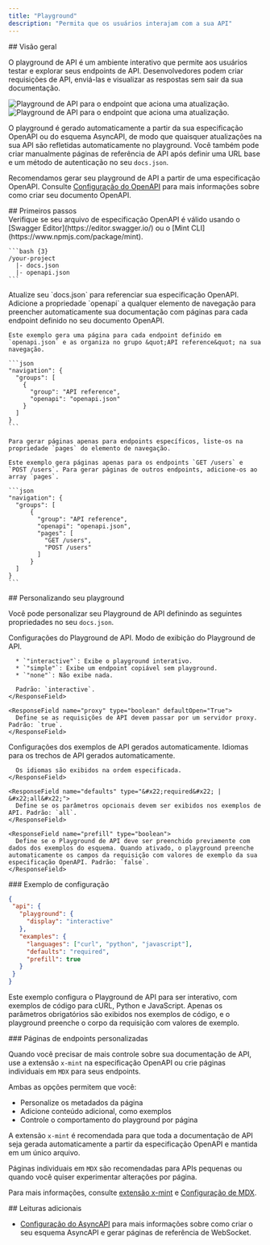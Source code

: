 ```yaml
---
title: "Playground"
description: "Permita que os usuários interajam com a sua API"
---
```


<div id="overview">
  ## Visão geral
</div>

O playground de API é um ambiente interativo que permite aos usuários testar e explorar seus endpoints de API. Desenvolvedores podem criar requisições de API, enviá-las e visualizar as respostas sem sair da sua documentação.

<Frame>
  <img src="/images/playground/API-playground-light.png" alt="Playground de API para o endpoint que aciona uma atualização." className="block dark:hidden" />

  <img src="/images/playground/API-playground-dark.png" alt="Playground de API para o endpoint que aciona uma atualização." className="hidden dark:block" />
</Frame>

O playground é gerado automaticamente a partir da sua especificação OpenAPI ou do esquema AsyncAPI, de modo que quaisquer atualizações na sua API são refletidas automaticamente no playground. Você também pode criar manualmente páginas de referência de API após definir uma URL base e um método de autenticação no seu `docs.json`.

Recomendamos gerar seu playground de API a partir de uma especificação OpenAPI. Consulte [Configuração do OpenAPI](/pt-BR/api-playground/openapi-setup) para mais informações sobre como criar seu documento OpenAPI.

<div id="getting-started">
  ## Primeiros passos
</div>

<Steps>
  <Step title="Adicione seu arquivo de especificação OpenAPI.">
    <Info>
      Verifique se seu arquivo de especificação OpenAPI é válido usando o [Swagger Editor](https://editor.swagger.io/) ou o [Mint CLI](https://www.npmjs.com/package/mint).
    </Info>

    ```bash {3}
    /your-project
      |- docs.json
      |- openapi.json
    ```
  </Step>

  <Step title="Configure o `docs.json`.">
    Atualize seu `docs.json` para referenciar sua especificação OpenAPI. Adicione a propriedade `openapi` a qualquer elemento de navegação para preencher automaticamente sua documentação com páginas para cada endpoint definido no seu documento OpenAPI.

    Este exemplo gera uma página para cada endpoint definido em `openapi.json` e as organiza no grupo &quot;API reference&quot; na sua navegação.

    ```json
    "navigation": {
      "groups": [
        {
          "group": "API reference",
          "openapi": "openapi.json"
        }
      ]
    }
    ```

    Para gerar páginas apenas para endpoints específicos, liste-os na propriedade `pages` do elemento de navegação.

    Este exemplo gera páginas apenas para os endpoints `GET /users` e `POST /users`. Para gerar páginas de outros endpoints, adicione-os ao array `pages`.

    ```json
    "navigation": {
      "groups": [
          {
            "group": "API reference",
            "openapi": "openapi.json",
            "pages": [
              "GET /users",
              "POST /users"
            ]
          }
      ]
    }
    ```
  </Step>
</Steps>

<div id="customizing-your-playground">
  ## Personalizando seu playground
</div>

Você pode personalizar seu Playground de API definindo as seguintes propriedades no seu `docs.json`.

<ResponseField name="playground" type="object">
  Configurações do Playground de API.

  <Expandable title="playground" defaultOpen="True">
    <ResponseField name="display" type="&#x22;interactive&#x22; | &#x22;simple&#x22; | &#x22;none&#x22;">
      Modo de exibição do Playground de API.

      * `"interactive"`: Exibe o playground interativo.
      * `"simple"`: Exibe um endpoint copiável sem playground.
      * `"none"`: Não exibe nada.

      Padrão: `interactive`.
    </ResponseField>

    <ResponseField name="proxy" type="boolean" defaultOpen="True">
      Define se as requisições de API devem passar por um servidor proxy. Padrão: `true`.
    </ResponseField>
  </Expandable>
</ResponseField>

<ResponseField name="examples" type="object">
  Configurações dos exemplos de API gerados automaticamente.

  <Expandable title="examples" defaultOpen="True">
    <ResponseField name="languages" type="array of string">
      Idiomas para os trechos de API gerados automaticamente.

      Os idiomas são exibidos na ordem especificada.
    </ResponseField>

    <ResponseField name="defaults" type="&#x22;required&#x22; | &#x22;all&#x22;">
      Define se os parâmetros opcionais devem ser exibidos nos exemplos de API. Padrão: `all`.
    </ResponseField>

    <ResponseField name="prefill" type="boolean">
      Define se o Playground de API deve ser preenchido previamente com dados dos exemplos do esquema. Quando ativado, o playground preenche automaticamente os campos da requisição com valores de exemplo da sua especificação OpenAPI. Padrão: `false`.
    </ResponseField>
  </Expandable>
</ResponseField>

<div id="example-configuration">
  ### Exemplo de configuração
</div>

```json
{
 "api": {
   "playground": {
     "display": "interactive"
   },
   "examples": {
     "languages": ["curl", "python", "javascript"],
     "defaults": "required",
     "prefill": true
   }
 }
}
```

Este exemplo configura o Playground de API para ser interativo, com exemplos de código para cURL, Python e JavaScript. Apenas os parâmetros obrigatórios são exibidos nos exemplos de código, e o playground preenche o corpo da requisição com valores de exemplo.

<div id="custom-endpoint-pages">
  ### Páginas de endpoints personalizadas
</div>

Quando você precisar de mais controle sobre sua documentação de API, use a extensão `x-mint` na especificação OpenAPI ou crie páginas individuais em `MDX` para seus endpoints.

Ambas as opções permitem que você:

* Personalize os metadados da página
* Adicione conteúdo adicional, como exemplos
* Controle o comportamento do playground por página

A extensão `x-mint` é recomendada para que toda a documentação de API seja gerada automaticamente a partir da especificação OpenAPI e mantida em um único arquivo.

Páginas individuais em `MDX` são recomendadas para APIs pequenas ou quando você quiser experimentar alterações por página.

Para mais informações, consulte [extensão x-mint](/pt-BR/api-playground/openapi-setup#x-mint-extension) e [Configuração de MDX](/pt-BR/api-playground/mdx/configuration).

<div id="further-reading">
  ## Leituras adicionais
</div>

* [Configuração do AsyncAPI](/pt-BR/api-playground/asyncapi/setup) para mais informações sobre como criar o seu esquema AsyncAPI e gerar páginas de referência de WebSocket.